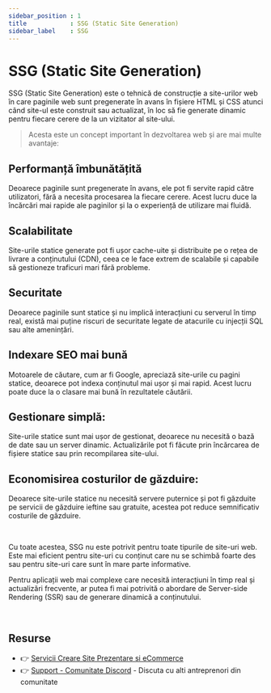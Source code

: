 ```yaml
---
sidebar_position : 1
title            : SSG (Static Site Generation)
sidebar_label    : SSG
---
```


# SSG (Static Site Generation)

SSG (Static Site Generation) este o tehnică de construcție a site-urilor web în care paginile web sunt pregenerate în avans în fișiere HTML și CSS atunci când site-ul este construit sau actualizat,
 în loc să fie generate dinamic pentru fiecare cerere de la un vizitator al site-ului. 
 
> Acesta este un concept important în dezvoltarea web și are mai multe avantaje:

## **Performanță îmbunătățită** 

Deoarece paginile sunt pregenerate în avans, ele pot fi servite rapid către utilizatori, fără a necesita procesarea la fiecare cerere. Acest lucru duce la încărcări mai rapide ale paginilor și la o experiență de utilizare mai fluidă.

## **Scalabilitate** 

Site-urile statice generate pot fi ușor cache-uite și distribuite pe o rețea de livrare a conținutului (CDN), ceea ce le face extrem de scalabile și capabile să gestioneze traficuri mari fără probleme.

## **Securitate** 

Deoarece paginile sunt statice și nu implică interacțiuni cu serverul în timp real, există mai puține riscuri de securitate legate de atacurile cu injecții SQL sau alte amenințări.

## **Indexare SEO mai bună** 

Motoarele de căutare, cum ar fi Google, apreciază site-urile cu pagini statice, deoarece pot indexa conținutul mai ușor și mai rapid. Acest lucru poate duce la o clasare mai bună în rezultatele căutării.

## **Gestionare simplă:** 

Site-urile statice sunt mai ușor de gestionat, deoarece nu necesită o bază de date sau un server dinamic. Actualizările pot fi făcute prin încărcarea de fișiere statice sau prin recompilarea site-ului.

## **Economisirea costurilor de găzduire:** 

Deoarece site-urile statice nu necesită servere puternice și pot fi găzduite pe servicii de găzduire ieftine sau gratuite, acestea pot reduce semnificativ costurile de găzduire.

<br />

Cu toate acestea, SSG nu este potrivit pentru toate tipurile de site-uri web. 
Este mai eficient pentru site-uri cu conținut care nu se schimbă foarte des sau pentru site-uri care sunt în mare parte informative. 

Pentru aplicații web mai complexe care necesită interacțiuni în timp real și actualizări frecvente, ar putea fi mai potrivită o abordare de Server-side Rendering (SSR) sau de generare dinamică a conținutului.

<br />

## Resurse

- 👉 [Servicii Creare Site Prezentare si eCommerce](https://websitemarket.ro/)
- 👉 [Support - Comunitate Discord](https://discord.gg/MFRQmAk) - Discuta cu alti antreprenori din comunitate
